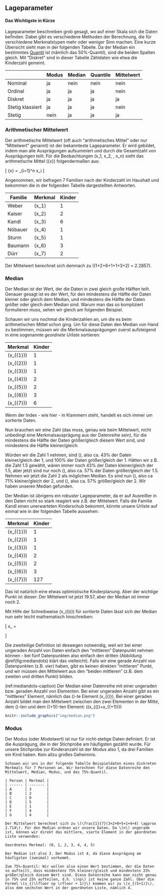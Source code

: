 ## Lageparameter {#lageparameter}

#### Das Wichtigste in Kürze {-}

Lageparameter beschreiben grob gesagt, wo auf einer Skala sich die Daten befinden. Dabei gibt es verschiedene Methoden der Berechnung, die für verschiedene Merkmalstypen mehr oder weniger Sinn machen. Eine kurze Übersicht sieht man in der folgenden Tabelle. Da der Median ein bestimmtes [Quantil](#sec-quantile) ist (nämlich das 50%-Quantil), sind die beiden Spalten gleich. Mit "Diskret" sind in dieser Tabelle Zähldaten wie etwa die Kinderzahl gemeint.

|                  | Modus | Median | Quantile | Mittelwert |
| ---------------- | ----- | ------ | -------- | ---------- |
| Nominal          | ja    | nein   | nein     | nein       |
| Ordinal          | ja    | ja     | ja       | nein       |
| Diskret          | ja    | ja     | ja       | ja         |
| Stetig klassiert | ja    | ja     | ja       | nein       |
| Stetig           | nein  | ja     | ja       | ja         |

### Arithmetischer Mittelwert {#sec-mittelwert}

Der arithmetische Mittelwert (oft auch "arithmetisches Mittel" oder nur "Mittelwert" genannt) ist der bekannteste Lageparameter. Er wird gebildet, indem man alle Ausprägungen aufsummiert und durch die Gesamtzahl von Ausprägungen teilt. Für die Beobachtungen \(x_1, x_2, \ldots, x_n\) sieht das arithmetische Mittel \(\bar{x}\) folgendermaßen aus:

\[ \bar{x} = \frac{1}{n} \sum_{i=1}^n x_i \]

Angenommen, wir befragen 7 Familien nach der Kinderzahl im Haushalt und bekommen die in der folgenden Tabelle dargestellten Antworten.

| Familie | Merkmal | Kinder |
| ------- | ------- | ------ |
| Weber   | \(x_1\) | 1      |
| Kaiser  | \(x_2\) | 2      |
| Kandl   | \(x_3\) | 6      |
| Nöbauer | \(x_4\) | 1      |
| Sturm   | \(x_5\) | 1      |
| Baumann | \(x_6\) | 3      |
| Dürr    | \(x_7\) | 2      |


Der Mittelwert berechnet sich demnach zu \(\frac{1}{7}(1+2+6+1+1+3+2) = 2.2857\).

### Median {#sec-median}

Der Median ist der Wert, der die Daten in zwei gleich große Hälften teilt. Genauer gesagt ist es der Wert, für den mindestens die Hälfte der Daten kleiner oder gleich dem Median, und mindestens die Hälfte der Daten größer oder gleich dem Median sind. Warum man das so kompliziert formulieren muss, sehen wir gleich am folgenden Beispiel.

Schauen wir uns nochmal die Kinderzahlen an, um die es beim arithmetischen Mittel schon ging. Um für diese Daten den Median von Hand zu bestimmen, müssen wir die Merkmalsausprägungen zuerst aufsteigend in eine sogenannte *geordnete Urliste* sortieren:

| Merkmal     | Kinder |
| ----------- | ------ |
| \(x_{(1)}\) | 1      |
| \(x_{(2)}\) | 1      |
| \(x_{(3)}\) | 1      |
| \(x_{(4)}\) | 2      |
| \(x_{(5)}\) | 2      |
| \(x_{(6)}\) | 3      |
| \(x_{(7)}\) | 6      |

Wenn der Index - wie hier - in Klammern steht, handelt es sich immer um *sortierte* Daten.

Nun brauchen wir eine Zahl (das muss, genau wie beim Mittelwert, nicht unbedingt eine Merkmalsausprägung aus der Datenreihe sein), für die mindestens die Hälfte der Daten größer/gleich diesem Wert sind, und mindestens die Hälfte kleiner/gleich.

Würden wir die Zahl 1 nehmen, sind \(\frac{3}{7}\), also ca. 43% der Daten kleiner/gleich der 1, und 100% der Daten größer/gleich der 1. Hätten wir z.B. die Zahl 1.5 gewählt, wären immer noch 43% der Daten kleiner/gleich der 1.5, aber jetzt sind nur noch \(\frac{4}{7}\), also ca. 57\% der Daten größer/gleich der 1.5. Nehmen wir jetzt die Zahl 2 als möglichen Median. Es sind nun \(\frac{5}{7}\), also ca 71% kleiner/gleich der 2, und \(\frac{4}{7}\), also ca. 57% größer/gleich der 2. Wir haben unseren Median gefunden.

Der Median ist übrigens ein *robuster* Lageparameter, da er auf Ausreißer in den Daten nicht so stark reagiert wie z.B. der Mittelwert. Falls die Familie Kandl einen unerwarteten Kinderschub bekommt, könnte unsere Urliste auf einmal wie in der folgenden Tabelle aussehen:


| Merkmal     | Kinder |
| ----------- | ------ |
| \(x_{(1)}\) | 1      |
| \(x_{(2)}\) | 1      |
| \(x_{(3)}\) | 1      |
| \(x_{(4)}\) | 2      |
| \(x_{(5)}\) | 2      |
| \(x_{(6)}\) | 3      |
| \(x_{(7)}\) | 127    |

Das ist natürlich eine etwas optimistische Kinderplanung. Aber der wichtige Punkt ist dieser: Der Mittelwert ist jetzt 19.57, aber der Median ist immer noch 2.

Mit Hilfe der Schreibweise \(x_{(i)}\) für *sortierte* Daten lässt sich der Median nun sehr leicht mathematisch hinschreiben:

\[ x_\mathrm{med} = \begin{cases} x_{(\frac{n+1}{2})} & n \text{ ungerade}\\ \frac{1}{2} (x_{(\frac{n}{2})} + x_{(\frac{n}{2}+1)}) & n \text{ gerade} \end{cases} \]

Die zweiteilige Definition ist deswegen notwendig, weil wir bei einer ungeraden Anzahl von Daten einfach den "mittleren" Datenpunkt nehmen können - bei fünf Datenpunkten also einfach den dritten (Abbildung \@ref(fig:mediandots) klärt das vielleicht). Falls wir eine gerade Anzahl von Datenpunkten (z.B. vier) haben, gibt es keinen direkten "mittleren" Punkt, und wir müssen den Mittelwert aus den "beiden mittleren" (z.B. dem zweiten und dritten Punkt) bilden.

(ref:mediandots-caption) Der Median einer Datenreihe mit einer ungeraden bzw. geraden Anzahl von Elementen. Bei einer ungeraden Anzahl gibt es ein "mittleres" Element, nämlich das \(\frac{n+1}{2}\)-te Element \(x_{(\frac{n+1}{2})}\). Bei einer geraden Anzahl bildet man den Mittelwert zwischen den zwei Elementen in der Mitte, dem \(\frac{n}{2}\)-ten und dem \((\frac{n}{2}+1)\)-ten Element: \(\frac{1}{2}(x_{(\frac{n}{2})}+x_{(\frac{n}{2}+1)})\)

```r
knitr::include_graphics("img/median.png")
```

### Modus

Der Modus (oder *Modalwert*) ist nur für nicht-stetige Daten definiert. Er ist die Ausprägung, die in der Stichprobe am häufigsten gezählt wurde. Für unsere Stichprobe zur Kinderanzahl ist der Modus also 1, da drei Familien ein Kind haben. Kein allzu großes Geheimnis.

```exercise

Schauen wir uns in der folgende Tabelle Beispieldaten eines diskreten Merkmals für 7 Personen an. Wir berechnen für diese Datenreihe den Mittelwert, Median, Modus, und das 75%-Quantil.

| Person | Merkmal |
| ------ | ------- |
| A      | 3       |
| B      | 2       |
| C      | 0       |
| D      | 5       |
| E      | 1       |
| F      | 4       |
| G      | 4       |

Der Mittelwert berechnet sich zu \(\frac{1}{7}(3+2+0+5+1+4+4) \approx 2.714\). Für den Median ordnen wir unsere Daten. Da \(n\) ungerade ist, können wir direkt das mittlere, vierte Element in der geordneten Liste verwenden:

Geordnetes Merkmal: (0, 1, 2, 3, 4, 4, 5)

Der Median ist also 3. Der Modus ist 4, da diese Ausprägung am häufigsten (zweimal) vorkommt.

Zum 75%-Quantil: Wir wollen also einen Wert bestimmen, der die Daten so aufteilt, dass mindestens 75% kleiner/gleich und mindestens 25% größer/gleich diesem Wert sind. Diese Datenreihe kann man nicht genau in 75% und 25% aufteilen, d.h. \(np\) ist keine ganze Zahl. Über die Formel \(x_{(\lfloor np \rfloor + 1)}\) kommen wir zu \(x_{(5+1)}\), also dem sechsten Wert in der geordneten Liste, nämlich 4.
```
